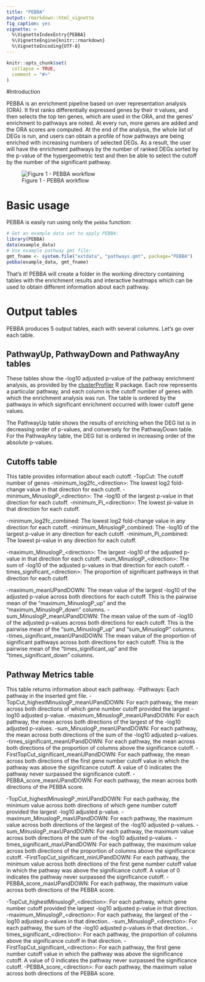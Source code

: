 ```yaml
---
title: "PEBBA"
output: rmarkdown::html_vignette
fig_caption: yes
vignette: >
  %\VignetteIndexEntry{PEBBA}
  %\VignetteEngine{knitr::rmarkdown}
  %\VignetteEncoding{UTF-8}
---
```


```r
knitr::opts_chunk$set(
  collapse = TRUE,
  comment = "#>"
)
```

#Introduction

PEBBA is an enrichment pipeline based on over representation analysis (ORA). It first ranks differentially expressed genes by their $\pi$ values, and then selects the top ten genes, which are used in the ORA, and the genes' enrichment to pathways are noted. At every run, more genes are added and the ORA scores are computed. At the end of the analysis, the whole list of DEGs is run, and users can obtain a profile of how pathways are being enriched with increasing numbers of selected DEGs. As a result, the user will have the enrichment pathways by the number of ranked DEGs sorted by the p-value of the hypergeometric test and then be able to select the cutoff by the number of the significant pathway.

![Figure 1 - PEBBA workflow](pebba.png)

# Basic usage

PEBBA is easily run using only the `pebba` function:  

```r
# Get an example data set to apply PEBBA:
library(PEBBA)
data(example_data)
# Use example pathway gmt file:
gmt_fname <- system.file("extdata", "pathways.gmt", package="PEBBA")
pebba(example_data, gmt_fname)
```

That's it! PEBBA will create a folder in the working directory containing tables with the enrichment results and interactive heatmaps which can be used to obtain different information about each pathway.

# Output tables
PEBBA produces 5 output tables, each with several columns. Let's go over each table.

## PathwayUp, PathwayDown and PathwayAny tables
These tables show the -log10 adjusted p-value of the pathway enrichment analysis, as provided by the [clusterProfiler](https://www.bioconductor.org/packages/release/bioc/html/clusterProfiler.html) R package. Each row represents a particular pathway, and each column is the cutoff number of genes with which the enrichment analysis was run. The table is ordered by the pathways in which significant enrichment occurred with lower cutoff gene values. 

The PathwayUp table shows the results of enriching when the DEG list is in decreasing order of p-values, and conversely for the PathwayDown table. For the PathwayAny table, the DEG list is ordered in increasing order of the absolute p-values.

## Cutoffs table
This table provides information about each cutoff.
-TopCut: The cutoff number of genes
-minimum\_log2fc\_\<direction\>: The lowest log2 fold-change value in that direction for each cutoff. 
-minimum\_MinuslogP_\<direction\>: The -log10 of the largest p-value in that direction for each cutoff.
-minimum\_Pi\_\<direction\>: The lowest pi-value in that direction for each cutoff.  

-minimum\_log2fc\_combined: The lowest log2 fold-change value in any direction for each cutoff.
-minimum\_MinuslogP\_combined: The -log10 of the largest p-value in any direction for each cutoff.
-minimum\_Pi\_combined: The lowest pi-value in any direction for each cutoff.

-maximum\_MinuslogP\_\<direction\>: The largest -log10 of the adjusted p-value in that direction for each cutoff.
-sum\_MinuslogP\_\<direction\>: The sum of -log10 of the adjusted p-values in that direction for each cutoff.
-times\_significant\_\<direction\>: The proportion of significant pathways in that direction for each cutoff.

-maximum\MinuslogP\_meanUPandDOWN: The mean value of the largest -log10 of the adjusted p-value across both directions for each cutoff. This is the pairwise mean of the "maximum\_MinuslogP\_up" and the "maximum\_MinuslogP\_down" columns.
-sum\_MinuslogP\_meanUPandDOWN: The mean value of the sum of -log10 of the adjusted p-values across both directions for each cutoff. This is the pairwise mean of the "sum\_MinuslogP\_up" and "sum\_MinuslogP\down" columns.
-times\_significant\_meanUPandDOWN: The mean value of the proportion of significant pathways across both directions for each cutoff. This is the pairwise mean of the "times\_significant\_up" and the "times\_significant\_down" columns.

## Pathway Metrics table
This table returns information about each pathway.
-Pathways: Each pathway in the inserted gmt file.
-TopCut\_highestMinuslogP\_meanUPandDOWN: For each pathway, the mean across both directions of which gene number cutoff provided the largest -log10 adjusted p-value.
-maximum\_MinuslogP\_meanUPandDOWN: For each pathway, the mean across both directions of the largest of the -log10 adjusted p-values.
-sum\_MinuslogP\_meanUPandDOWN: For each pathway, the mean across both directions of the sum of the -log10 adjusted p-values. 
-times\_significant\_meanUPandDOWN: For each pathway, the mean across both directions of the proportion of columns above the significance cutoff. 
-FirstTopCut\_significant\_meanUPandDOWN: For each pathway, the mean across both directions of the first gene number cutoff value in which the pathway was above the significance cutoff. A value of 0 indicates the pathway never surpassed the significance cutoff. 
-PEBBA\_score\_meanUPandDOWN: For each pathway, the mean across both directions of the PEBBA score. 


-TopCut\_highestMinuslogP\_minUPandDOWN: For each pathway, the minimum value across both directions of which gene number cutoff provided the largest -log10 adjusted p-value.
-maximum\_MinuslogP\_maxUPandDOWN: For each pathway, the maximum value across both directions of the largest of the -log10 adjusted p-values.
-sum\_MinuslogP\_maxUPandDOWN: For each pathway, the maximum value across both directions of the sum of the -log10 adjusted p-values. 
-times\_significant\_maxUPandDOWN: For each pathway, the maximum value across both directions of the proportion of columns above the significance cutoff. 
-FirstTopCut\_significant\_minUPandDOWN: For each pathway, the minimum value across both directions of the first gene number cutoff value in which the pathway was above the significance cutoff. A value of 0 indicates the pathway never surpassed the significance cutoff. 
-PEBBA\_score\_maxUPandDOWN: For each pathway, the maximum value across both directions of the PEBBA score. 


-TopCut\_highestMinuslogP\_\<direction\>: For each pathway, which gene number cutoff provided the largest -log10 adjusted p-value in that direction.
-maximum\_MinuslogP\_\<direction\>: For each pathway, the largest of the -log10 adjusted p-values in that direction..
-sum\_MinuslogP\_\<direction\>: For each pathway, the sum of the -log10 adjusted p-values in that direction.. 
-times\_significant\_\<direction\>: For each pathway, the proportion of columns above the significance cutoff in that direction. 
-FirstTopCut\_significant\_\<direction\>: For each pathway, the first gene number cutoff value in which the pathway was above the significance cutoff. A value of 0 indicates the pathway never surpassed the significance cutoff. 
-PEBBA\_score\_\<direction\>: For each pathway, the maximum value across both directions of the PEBBA score. 













